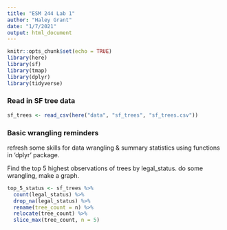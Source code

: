 ```yaml
---
title: "ESM 244 Lab 1"
author: "Haley Grant"
date: "1/7/2021"
output: html_document
---
```


```r
knitr::opts_chunk$set(echo = TRUE)
library(here)
library(sf)
library(tmap)
library(dplyr)
library(tidyverse)
```

### Read in SF tree data

```r
sf_trees <- read_csv(here("data", "sf_trees", "sf_trees.csv"))
```

### Basic wrangling reminders

refresh some skills for data wrangling & summary statistics using functions in 'dplyr' package.

Find the top 5 highest observations of trees by legal_status. do some wrangling, make a graph.

```r
top_5_status <- sf_trees %>% 
  count(legal_status) %>% 
  drop_na(legal_status) %>% 
  rename(tree_count = n) %>% 
  relocate(tree_count) %>% 
  slice_max(tree_count, n = 5)
```









